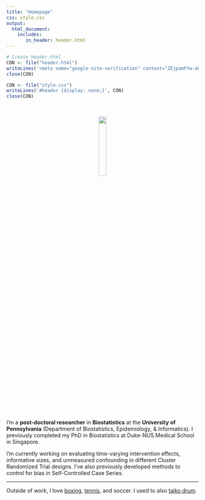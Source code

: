 ```yaml
---
title: "Homepage"
css: style.css
output:
  html_document:
    includes:
       in_header: header.html
---
```


```r
# Create header.html
CON <- file("header.html")
writeLines('<meta name="google-site-verification" content="ZEjpamFYw-aQSqO9ZI_LMwm6XR-th-3UPa0Aa2ugT6E" />', CON)
close(CON)

CON <- file("style.css")
writeLines('#header {display: none;}', CON)
close(CON)
```

<p style="color:white;">Kenneth Lee, Biostatistics, Penn</p>

<p style="text-align:center;"><img src="files/photos/Photo 2.jpg" style="width:20%"></p>

I'm a <b>post-doctoral researcher</b> in <b>Biostatistics</b> at the <b>University of Pennsylvania</b> (Department of Biostatistics, Epidemiology, & Informatics). I previously completed my PhD in Biostatistics at Duke-NUS Medical School in Singapore.

I’m currently working on evaluating time-varying intervention effects, informative sizes, and unmeasured confounding in different Cluster Randomized Trial designs. I've also previously developed methods to control for bias in Self-Controlled Case Series.

<hr>
Outside of work, I love <a href="https://significancemagazine.com/boxing-with-george-box/">boxing</a>, <a href="https://academic.oup.com/jrssig/article/22/2/8/7998830">tennis</a>, and soccer. I used to also <a href="https://youtu.be/efHFBJz7Ht8?si=A7eTIdBLq0xgrgoo&t=1563">taiko drum</a>.